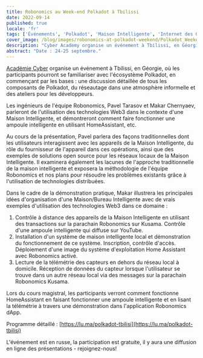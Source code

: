 ```yaml
---
title: Robonomics au Week-end Polkadot à Tbilissi
date: 2022-09-14
published: true
locale: 'fr'
tags: ['Événements', 'Polkadot', 'Maison Intelligente', 'Internet des Objets']
cover_image: /blog/images/robonomics-at-polkadot-weekend/Polkadot_Weekend_Georgia.jpg
description: "Cyber Academy organise un événement à Tbilissi, en Géorgie, où les participants pourront se familiariser avec l'écosystème Polkadot, en commençant par les bases : une discussion détaillée de tous les composants de Polkadot, du réseautage dans une atmosphère informelle et des ateliers pour les développeurs."
abstract: "Date : 24-25 septembre."
---
```


[Académie Cyber](https://cyberacademy.dev/) organise un événement à Tbilissi, en Géorgie, où les participants pourront se familiariser avec l'écosystème Polkadot, en commençant par les bases : une discussion détaillée de tous les composants de Polkadot, du réseautage dans une atmosphère informelle et des ateliers pour les développeurs.

Les ingénieurs de l'équipe Robonomics, Pavel Tarasov et Makar Chernyaev, parleront de l'utilisation des technologies Web3 dans le contexte d'une Maison Intelligente, et démontreront comment faire fonctionner une ampoule intelligente en utilisant HomeAssistant, etc.

Au cours de la présentation, Pavel parlera des façons traditionnelles dont les utilisateurs interagissent avec les appareils de la Maison Intelligente, du rôle du fournisseur de l'appareil dans ces opérations, ainsi que des exemples de solutions open source pour les réseaux locaux de la Maison Intelligente. Il examinera également les lacunes de l'approche traditionnelle de la maison intelligente et exposera la méthodologie de l'équipe Robonomics et nos plans pour résoudre les problèmes existants grâce à l'utilisation de technologies distribuées.

Dans le cadre de la démonstration pratique, Makar illustrera les principales idées d'organisation d'une Maison/Bureau Intelligente avec de vrais exemples d'utilisation des technologies Web3 dans ce domaine :

1. Contrôle à distance des appareils de la Maison Intelligente en utilisant des transactions sur la parachain Robonomics sur Kusama. Contrôle d'une ampoule intelligente qui diffuse sur YouTube.
2. Installation d'un système de maison intelligente local et démonstration du fonctionnement de ce système. Inscription, contrôle d'accès. Déploiement d'une image du système d'exploitation Home Assistant avec Robonomics activé.
3. Lecture de la télémétrie des capteurs en dehors du réseau local à domicile. Réception de données du capteur lorsque l'utilisateur se trouve dans un autre réseau local via des messages sur la parachain Robonomics Kusama.

Lors du cours magistral, les participants verront comment fonctionne HomeAssistant en faisant fonctionner une ampoule intelligente et en lisant la télémétrie à travers une démonstration dans l'application Robonomics dApp.

Programme détaillé : [https://lu.ma/polkadot-tbilisi](https://lu.ma/polkadot-tbilisi)

L'événement est en russe, la participation est gratuite, il y aura une diffusion en ligne des présentations - rejoignez-nous!